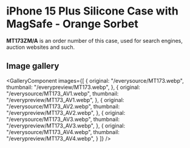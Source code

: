 
# iPhone 15 Plus Silicone Case with MagSafe - Orange Sorbet

<Callout type='info' emoji='👉🏻'>**MT173ZM/A** is an order number of this case, used for search engines, auction websites and such.</Callout>

## Image gallery

<GalleryComponent
    images={[
      {
        original: "/everysource/MT173.webp",
        thumbnail: "/everypreview/MT173.webp",
      },
      {
        original: "/everysource/MT173_AV1.webp",
        thumbnail: "/everypreview/MT173_AV1.webp",
      },
      {
        original: "/everysource/MT173_AV2.webp",
        thumbnail: "/everypreview/MT173_AV2.webp",
      },
      {
        original: "/everysource/MT173_AV3.webp",
        thumbnail: "/everypreview/MT173_AV3.webp",
      },
      {
        original: "/everysource/MT173_AV4.webp",
        thumbnail: "/everypreview/MT173_AV4.webp",
      }
    ]}
  />
